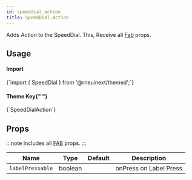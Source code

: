 ```yaml
---
id: speeddial_action
title: SpeedDial.Action
---
```



<IconsStyle />

Adds Action to the SpeedDial.
This, Receive all [Fab](fab#props) props.

## Usage

<div class="row inline-flex-center">
  <div class="col col--3">
    <h4>Import</h4>
  </div>
  <div class="col col--9">
    <CodeBlock>{`import { SpeedDial } from '@rneuinext/themed';`}</CodeBlock>
  </div>
  <div class="col col--3">
    <h4>
      Theme Key{" "}
      <a href="../customizing#using-themeprovider">
        <BiInfoCircle />
      </a>
    </h4>
  </div>
  <div class="col col--9">
    <CodeBlock>{`SpeedDialAction`}</CodeBlock>
  </div>
</div>

## Props

:::note
Includes all [FAB](fab#props) props.
:::

<div class='table-responsive'>

| Name             | Type    | Default | Description            |
| ---------------- | ------- | ------- | ---------------------- |
| `labelPressable` | boolean |         | onPress on Label Press |

</div>
